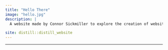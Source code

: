 ---
title: "Hello There"
image: "hello.jpg"
description: |
  A website made by Connor Sickmiller to explore the creation of websites on RStudio, Click "Connor" tab to reach; out to him on linkedin or github.

site: distill::distill_website
---
---



